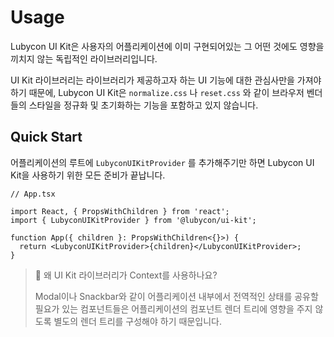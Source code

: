 
<Meta title="Lubycon UI Kit/Usage" />

# Usage

Lubycon UI Kit은 사용자의 어플리케이션에 이미 구현되어있는 그 어떤 것에도 영향을 끼치지 않는 독립적인 라이브러리입니다.

UI Kit 라이브러리는 라이브러리가 제공하고자 하는 UI 기능에 대한 관심사만을 가져야하기 때문에, Lubycon UI Kit은 `normalize.css` 나 `reset.css` 와 같이 브라우저 벤더들의 스타일을 정규화 및 초기화하는 기능을 포함하고 있지 않습니다.

## Quick Start

어플리케이션의 루트에 `LubyconUIKitProvider` 를 추가해주기만 하면 Lubycon UI Kit을 사용하기 위한 모든 준비가 끝납니다.

```tsx
// App.tsx

import React, { PropsWithChildren } from 'react';
import { LubyconUIKitProvider } from '@lubycon/ui-kit';

function App({ children }: PropsWithChildren<{}>) {
  return <LubyconUIKitProvider>{children}</LubyconUIKitProvider>;
}
```

> 🤔 왜 UI Kit 라이브러리가 Context를 사용하나요?
>
> Modal이나 Snackbar와 같이 어플리케이션 내부에서 전역적인 상태를 공유할 필요가 있는 컴포넌트들은 어플리케이션의 컴포넌트 렌더 트리에 영향을 주지 않도록 별도의 렌더 트리를 구성해야 하기 때문입니다.
